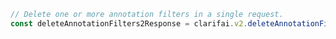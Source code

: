 ```typescript index.ts
// Delete one or more annotation filters in a single request.
const deleteAnnotationFilters2Response = clarifai.v2.deleteAnnotationFilters2()
```